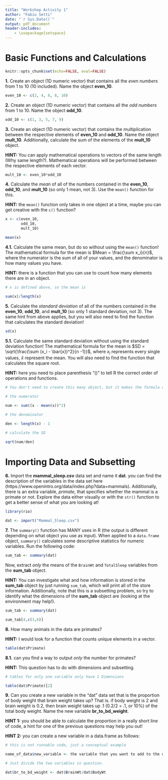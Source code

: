 ```yaml
---
title: "Workshop Activity 1"
author: "Fabio Setti"
date: "`r Sys.Date()`"
output: pdf_document
header-includes:
    - \usepackage{setspace}
---
```


# Basic Functions and Calculations

\onehalfspacing

```r
knitr::opts_chunk$set(echo=FALSE, eval=FALSE)
```

**1.** Create an object (1D numeric vector) that contains all the *even numbers* from 1 to 10 (10 included). Name the object **even_10**.

```r
even_10 <- c(2, 4, 6, 8, 10)
```

**2.** Create an object (1D numeric vector) that contains all the *odd numbers* from 1 to 10. Name the object **odd_10**.

```r
odd_10 <- c(1, 3, 5, 7, 9)
```

**3.** Create an object (1D numeric vector) that contains the multiplication between the respective elements of **even_10** and **odd_10**. Name the object **mult_10**. Additionally, calculate the sum of the elements of the **mult_10** object. 

**HINT:** You can apply mathematical operations to vectors of the same length (Why same length?). Mathematical operations will be performed between the respective elements of each vector. 

```r
mult_10 <- even_10*odd_10
```


**4.** Calculate the *mean* of all of the numbers contained in the **even_10**, **odd_10**, and **mult_10** (so only 1 mean, not 3). Use the `mean()` function for this. 

**HINT:** the `mean()` function only takes in one object at a time, maybe you can get creative with the `c()` function?

```r
x <- c(even_10,
       odd_10,
       mult_10)

mean(x)
```

**4.1.** Calculate the same mean, but do so without using the `mean()` function! The mathematical formula for the mean is $Mean = \frac{\sum x_i}{n}$, where the numerator is the sum of all of your values, and the denominator is how many values you have. 

**HINT:** there is a function that you can use to count how many elements there are in an object. 

```r
# x is defined above, so the mean is

sum(x)/length(x)
```
**5.** Calculate the *standard deviation* of all of the numbers contained in the **even_10**, **odd_10**, and **mult_10** (so only 1 standard deviation, not 3). The same hint from above applies, but you will also need to find the function that calculates the standard deviation!

```r
sd(x)
```

**5.1.** Calculate the same standard deviation without using the standard deviation function! The mathematical formula for the mean is $SD = \sqrt{\frac{\sum (x_i - \bar{x})^2}{n -1}}$, where $x_i$ represents every single values, $\bar{x}$ represent the mean. You will also need to find the function that calculates the square root. 

**HINT:** here you need to place parenthesis "()" to tell R the correct order of operations and functions. 

```r
# You don't need to create this many object, but it makes the formula clearer

# the numerator

num <- sum((x - mean(x))^2)

# the denominator

den <- length(x) - 1

# calculate the SD

sqrt(num/den)
```

\newpage


# Importing Data and Subsetting

**6.** Import the **mammal_sleep.csv** data set and name it **dat**. you can find the description of the variables in the data set here (https://www.openintro.org/data/index.php?data=mammals). Additionally, there is an extra variable, *primate*, that specifies whether the mammal is a primate or not. Explore the data either visually or with the `str()` function to get a better sense of what you are looking at!

```r
library(rio)

dat <- import("Mammal_Sleep.csv")
```

**7.** The `summary()` function has MANY uses in R (the output is different depending on what object you use as input). When applied to a `data.frame` object, `summary()` calculates some descriptive statistics for numeric variables. Run the following code:

```r
sum_tab <- summary(dat)
```

Now, extract *only* the means of the `BrainWt` and `TotalSleep` variables from the **sum_tab** object. 

**HINT:** You can investigate what and how information is stored in the **sum_tab** object by just running `sum_tab`, which will print all of the store information. Additionally, note that this is a subsetting problem, so try to identify what the dimensions of the **sum_tab** object are (looking at the environment may help!).

```r
sum_tab <- summary(dat)

sum_tab[4,c(3,6)]
```


**8.** How many animals in the data are primates?

**HINT:** I would look for a function that counts unique elements in a vector.

```r
table(dat$Primate)
```

**8.1.** can you find a way to output *only* the number for primates? 

**HINT:** This question has to do with dimensions and subsetting. 

```r
# tables for only one variable only have 1 Dimensions

table(dat$Primate)[2]
```

**9.** Can you create a new variable in the "dat" data set that is the proportion of body weight that brain weight takes up? That is. if body weight is 2 and brain weight is 0.2, then brain weight takes up .1 (0.2/2  = .1, or 10%) of the total body weight. Name the new variable **br_to_bd_weight**.

**HINT 1:** you should be able to calculate the proportion in a really short line of code, a hint for one of the previous questions may help you out!

**HINT 2:** you can create a new variable in a data.frame as follows:

```r
# this is not runnable code, just a conceptual example

name_of_data$new_variable <- the variable that you want to add to the data
```

```r
# Just divide the two variables in question.

dat$br_to_bd_weight <- dat$BrainWt/dat$BodyWt
```






